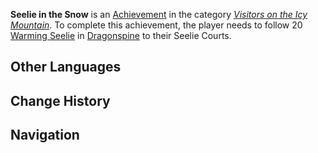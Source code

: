 {{Achievement Infobox
|title        = Seelie in the Snow
|id           = 80060
|order id     = 0060
|category     = Visitors on the Icy Mountain
|description  = Follow 20 [[Warming Seelie]] in Dragonspine to their Seelie Courts.
|requirements = 
|primogems    = 20
|tracking     = Tracks the amount of Warming Seelie found in Dragonspine.
|topic        = Seelie
|set          = Seelie in the Snow
|tier         = 3
|tiers_total  = 3
|tier1        = Seelie in the Snow (Tier 1)
|tier2        = Seelie in the Snow (Tier 2)
|tier3        = Seelie in the Snow (Tier 3)
|prev         = Seelie in the Snow (Tier 2)
|next         = 
}}
'''Seelie in the Snow''' is an [[Achievement]] in the category ''[[Visitors on the Icy Mountain]]''. To complete this achievement, the player needs to follow 20 [[Warming Seelie]] in [[Dragonspine]] to their Seelie Courts.
<!--
==Trivia==

==Video Guides==
{{EVT
|video1   = 
|caption1 = 
}}
-->
==Other Languages==
{{Transclude|Seelie in the Snow|Other Languages}}

==Change History==
{{Change History|1.2}}
<!--
==References==
{{Reflist}}
-->
==Navigation==
{{Achievement Navbox|Visitors on the Icy Mountain}}